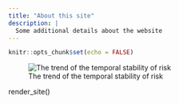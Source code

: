 ```yaml
---
title: "About this site"
description: |
  Some additional details about the website
---
```


```r
knitr::opts_chunk$set(echo = FALSE)
```

![The trend of the temporal stability of risk](C:/Users/holze/Documents/Website/highlight3.jpg)

render_site()
